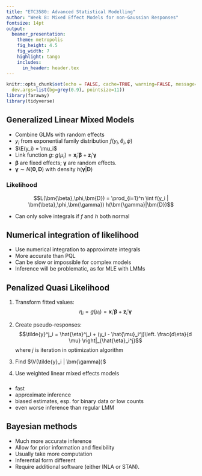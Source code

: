 ```yaml
---
title: "ETC3580: Advanced Statistical Modelling"
author: "Week 8: Mixed Effect Models for non-Gaussian Responses"
fontsize: 14pt
output:
  beamer_presentation:
    theme: metropolis
    fig_height: 4.5
    fig_width: 7
    highlight: tango
    includes:
      in_header: header.tex
---
```


```r
knitr::opts_chunk$set(echo = FALSE, cache=TRUE, warning=FALSE, message=FALSE,
  dev.args=list(bg=grey(0.9), pointsize=11))
library(faraway)
library(tidyverse)
```


## Generalized Linear Mixed Models

 * Combine GLMs with random effects
 * $y_i$ from exponential family distribution $f(y_i, \theta_i, \phi)$
 * $\E(y_i) = \mu_i$
 * Link function $g$: $g(\mu_i) = \bm{x}_i' \bm{\beta} + \bm{z}_i' \bm{\gamma}$
 * $\bm{\beta}$ are fixed effects; $\bm{\gamma}$ are random effects.
 * $\bm{\gamma} \sim N(\bm{0},\bm{D})$ with density $h(\bm{\gamma}|\bm{D})$
\pause

### Likelihood
$$L(\bm{\beta},\phi,\bm{D}) = \prod_{i=1}^n \int f(y_i | \bm{\beta},\phi,\bm{\gamma}) h(\bm{\gamma}|\bm{D})$$

   * Can only solve integrals if $f$ and $h$ both normal


## Numerical integration of likelihood

\begin{block}{Likelihood}
$$L(\bm{\beta},\phi,\bm{D}) = \prod_{i=1}^n \int f(y_i | \bm{\beta},\phi,\bm{\gamma}) h(\bm{\gamma}|\bm{D})$$
\end{block}

 * Use numerical integration to approximate integrals
 * More accurate than PQL
 * Can be slow or impossible for complex models
 * Inference will be problematic, as for MLE with LMMs

## Penalized Quasi Likelihood
\fontsize{13}{14}\sf

1. Transform fitted values:
$$\eta_i = g(\mu_i) = \bm{x}_i'\bm{\beta} + \bm{z}_i'\bm{\gamma}$$

2. Create pseudo-responses:
$$\tilde{y}^j_i = \hat{\eta}^j_i + (y_i - \hat{\mu}_i^j)\left. \frac{d\eta}{d \mu} \right|_{\hat{\eta}_i^j}$$
where $j$ is iteration in optimization algorithm

3. Find $\V(\tilde{y}_i | \bm{\gamma})$

4. Use weighted linear mixed effects models

\pause\vspace*{0.3cm}

###
 * fast
 * approximate inference
 * biased estimates, esp.\ for binary data or low counts
 * even worse inference than regular LMM

## Bayesian methods

 * Much more accurate inference
 * Allow for prior information and flexibility
 * Usually take more computation
 * Inferential form different
 * Require additional software (either INLA or STAN).
